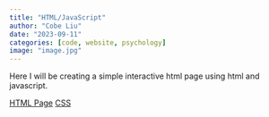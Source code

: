 ```yaml
---
title: "HTML/JavaScript"
author: "Cobe Liu"
date: "2023-09-11"
categories: [code, website, psychology]
image: "image.jpg"
---
```


Here I will be creating a simple interactive html page using html and javascript.

[HTML Page](simple.html)
[CSS](style.css)